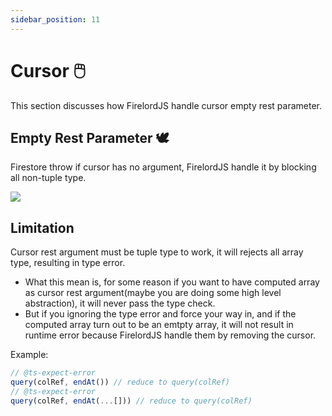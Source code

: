 ```yaml
---
sidebar_position: 11
---
```


# Cursor 🖱️

This section discusses how FirelordJS handle cursor empty rest parameter.


## Empty Rest Parameter 🕊️

Firestore throw if cursor has no argument, FirelordJS handle it by blocking all non-tuple type.

<Image
	src="https://github.com/tylim88/FirelordJSDoc/blob/main/static/img/cursor1.png?raw=true"
	text="same behavior apply to all other cursors"
/>

## Limitation

Cursor rest argument must be tuple type to work, it will rejects all array type, resulting in type error.

- What this mean is, for some reason if you want to have computed array as cursor rest argument(maybe you are doing some high level abstraction), it will never pass the type check.
- But if you ignoring the type error and force your way in, and if the computed array turn out to be an emtpty array, it will not result in runtime error because FirelordJS handle them by removing the cursor.

Example:

```ts
// @ts-expect-error
query(colRef, endAt()) // reduce to query(colRef)
// @ts-expect-error
query(colRef, endAt(...[])) // reduce to query(colRef)
```
